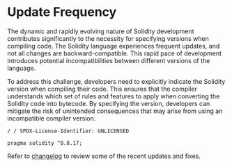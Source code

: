 
# Update Frequency

The dynamic and rapidly evolving nature of Solidity development contributes significantly to the necessity for specifying versions when compiling code. The Solidity language experiences frequent updates, and not all changes are backward-compatible. This rapid pace of development introduces potential incompatibilities between different versions of the language.

To address this challenge, developers need to explicitly indicate the Solidity version when compiling their code. This ensures that the compiler understands which set of rules and features to apply when converting the Solidity code into bytecode. By specifying the version, developers can mitigate the risk of unintended consequences that may arise from using an incompatible compiler version.

```
/ / SPDX-License-Identifier: UNLICENSED

pragma solidity ^0.8.17;
```
Refer to [changelog](https://github.com/ethereum/solidity/blob/develop/Changelog.md) to review some of the recent updates and fixes.